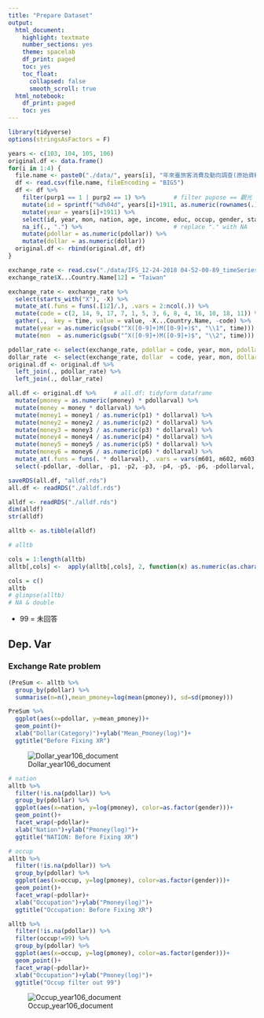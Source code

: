 ```yaml
---
title: "Prepare Dataset"
output:
  html_document:
    highlight: textmate
    number_sections: yes
    theme: spacelab
    df_print: paged
    toc: yes
    toc_float: 
      collapsed: false
      smooth_scroll: true
  html_notebook:
    df_print: paged
    toc: yes
---
```

```r
library(tidyverse)
options(stringsAsFactors = F)
```


```r
years <- c(103, 104, 105, 106)
original.df <- data.frame()                    
for(i in 1:4) {
  file.name <- paste0("./data/", years[i], "年來臺旅客消費及動向調查(原始資料).csv")
  df <- read.csv(file.name, fileEncoding = "BIG5")
  df <- df %>%
    filter(purp1 == 1 | purp2 == 1) %>%        # filter pupose == 觀光
    mutate(id = sprintf("%d%04d", years[i]+1911, as.numeric(rownames(.)))) %>% 
    mutate(year = years[i]+1911) %>%
    select(id, year, mon, nation, age, income, educ, occup, gender, stay, freq, purp1, type, btimes, bprice, prepay, pmoney, pdollar, airf, pit1, pit2, pit3, pit4, pit5, money, dollar, money1, p1, money2, p2, money3, p3, money4, p4, money5, p5, money6, p6, m601, m602, m603, m604, m605, m606, m607, m608, m609, m610, act01, act02, act03, act04, act05, act06, act07, act08, act09, act10, act11, act12, act13, act14, act15, act16, act17, act18, act19) %>%
    na_if(., ".") %>%                          # replace "." with NA
    mutate(pdollar = as.numeric(pdollar)) %>%
    mutate(dollar = as.numeric(dollar))
  original.df <- rbind(original.df, df)
}
```

```r
exchange_rate <- read.csv("./data/IFS_12-24-2018 04-52-00-89_timeSeries.csv") 
exchange_rate$X...Country.Name[12] = "Taiwan"

exchange_rate <- exchange_rate %>%
  select(starts_with("X"), -X) %>%
  mutate_at(.funs = funs(.[12]/.), .vars = 2:ncol(.)) %>%                   # compute from USD to NTD
  mutate(code = c(2, 14, 9, 17, 7, 1, 5, 3, 6, 8, 4, 16, 10, 18, 11)) %>%   # 問卷編碼
  gather(.,  key = time, value = value, -X...Country.Name, -code) %>%       
  mutate(year = as.numeric(gsub("^X([0-9]+)M([0-9]+)$", "\\1", time))) %>%
  mutate(mon  = as.numeric(gsub("^X([0-9]+)M([0-9]+)$", "\\2", time)))

pdollar_rate <- select(exchange_rate, pdollar = code, year, mon, pdollarval = value)
dollar_rate  <- select(exchange_rate, dollar  = code, year, mon, dollarval  = value)
original.df <- original.df %>%
  left_join(., pdollar_rate) %>%
  left_join(., dollar_rate)

all.df <- original.df %>%     # all.df: tidyform dataframe
  mutate(pmoney = as.numeric(pmoney) * pdollarval) %>%
  mutate(money = money * dollarval) %>%
  mutate(money1 = money1 / as.numeric(p1) * dollarval) %>%
  mutate(money2 = money2 / as.numeric(p2) * dollarval) %>%
  mutate(money3 = money3 / as.numeric(p3) * dollarval) %>%
  mutate(money4 = money4 / as.numeric(p4) * dollarval) %>%
  mutate(money5 = money5 / as.numeric(p5) * dollarval) %>%
  mutate(money6 = money6 / as.numeric(p6) * dollarval) %>%
  mutate_at(.funs = funs(. * dollarval), .vars = vars(m601, m602, m603, m604, m605, m606, m607, m608, m609, m610)) %>%
  select(-pdollar, -dollar, -p1, -p2, -p3, -p4, -p5, -p6, -pdollarval, -dollarval)
```


```r
saveRDS(all.df, "alldf.rds")
all.df <- readRDS("./alldf.rds")
```


```r
alldf <- readRDS("./alldf.rds")
dim(alldf)
str(alldf)

alltb <- as.tibble(alldf)

# alltb

cols = 1:length(alltb)
alltb[,cols] <-  apply(alltb[,cols], 2, function(x) as.numeric(as.character(x)))

cols = c()
alltb
# glimpse(alltb)
# NA & double
```

- 99 = 未回答

## Dep. Var
### Exchange Rate problem

```r
(PreSum <- alltb %>% 
  group_by(pdollar) %>% 
  summarise(n=n(),mean_pmoney=log(mean(pmoney)), sd=sd(pmoney)))

PreSum %>% 
  ggplot(aes(x=pdollar, y=mean_pmoney))+
  geom_point()+
  xlab("Dollar(Category)")+ylab("Mean_Pmoney(log)")+
  ggtitle("Before Fixing XR")
```
![Dollar_year106_document](./img/DollarNNation.PNG)

```r
# nation
alltb %>% 
  filter(!is.na(pdollar)) %>% 
  group_by(pdollar) %>% 
  ggplot(aes(x=nation, y=log(pmoney), color=as.factor(gender)))+
  geom_point()+
  facet_wrap(~pdollar)+
  xlab("Nation")+ylab("Pmoney(log)")+
  ggtitle("NATION: Before Fixing XR")

# occup
alltb %>% 
  filter(!is.na(pdollar)) %>% 
  group_by(pdollar) %>% 
  ggplot(aes(x=occup, y=log(pmoney), color=as.factor(gender)))+
  geom_point()+
  facet_wrap(~pdollar)+
  xlab("Occupation")+ylab("Pmoney(log)")+
  ggtitle("Occupation: Before Fixing XR")

alltb %>% 
  filter(!is.na(pdollar)) %>% 
  filter(occup!=99) %>%
  group_by(pdollar) %>% 
  ggplot(aes(x=occup, y=log(pmoney), color=as.factor(gender)))+
  geom_point()+
  facet_wrap(~pdollar)+
  xlab("Occupation")+ylab("Pmoney(log)")+
  ggtitle("Occup filter out 99")
```
![Occup_year106_document](./img/Profile.PNG)


```r

```


